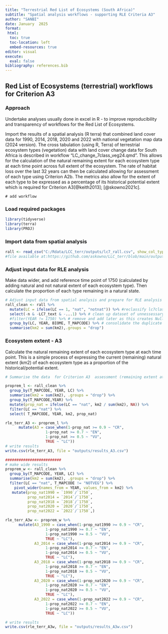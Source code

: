 ```yaml
---
title: "Terrestrial Red List of Ecosystems (South Africa)"
subtitle: "Spatial analysis workflows - supporting RLE Criteria A3"
author: "SANBI"
date: January  2025
format: 
 html:
  toc: true
  toc-location: left
  embed-resources: true
editor: visual
execute: 
  eval: false
bibliography: references.bib
---
```


## Red List of Ecosystems (terrestrial) workflows for Criterion A3

### Approach

Undertake analyses usually done in excel in R - to improve reproducibility and transparency of workflows for the Red List of Ecosystems.

Import the results of a spatial analysis (R terra) that combined land cover data for 1990, 2014, 2018, 2020 and 2022 with national vegetation map data (2024 version). The cross tabulation (using R, Terra) of terrestrial ecosystem types (vegetation) data with land cover change data for South Africa is described in workflow "LC_change_7class_veg24.qmd". This allows for the calculation of the natural remaining extent for each ecosystem type at each time point across full extent of the ecosystem. The rate of habitat loss over the last 32 years can then be calculated allowing for assessment of each type using Criterion A2b. The metrics also allow for the extent of each type to be expressed as a percentage of its historical potential extent which is required for Criterion A3[@keith2013]; [@skowno2021c].

```mermaid
# add workflow
```

### Load required packages

```r
library(tidyverse)
library(terra)
library(PROJ)
```

### Import data from spatial analysis

```r
rall <- read_csv("C:/Rdata/LCC_terr/outputs/lc7_rall.csv", show_col_types = FALSE) #import the version NOT masked to SA and save in chosen location 
#file available at:https://github.com/askowno/LLC_terr/blob/main/outputs/lc7_rall.csv
```

### Adjust input data for RLE analysis

Make data wider, and add reference time point of 1750 (calculated by adding natural and not natural extent of each ecosystem type). Then calculate the proportion of each type remaining in a natural state.

```r
# Adjust input data from spatial analysis and prepare for RLE analysis   
rall_clean <- rall %>%   
  mutate(LC = ifelse(LC == 1, "nat", "notnat")) %>% #reclassify lc7class to binary 
  select(-n & -LC7_text & -...1) %>% # clean up dataset of unnessessary fields
  #filter(YEAR != 1750) %>% # remove and add later as this creates Null rows for empty classes when using wide approach....   
  group_by(LC, YEAR, BIOME, T_MAPCODE) %>% # consolidate the duplicate rows following reclass   
  summarise(km2 = sum(km2),.groups = "drop") 

```

### Ecosystem extent - A3

Calculate the natural remaining extent of each ecosystem type at each time point. This is a simple process of expressing the current (remaining) natural extent (km2) of each ecosystem type as a proportion of the historical/potential extent.

```r
# Summarise the data  for Criterion A3  assessment (remaining extent at each time point)  - Make table (long) with extent remaining and proportion natural at each year. 

proprem_l <- rall_clean %>%
  group_by(T_MAPCODE, YEAR, LC) %>%
  summarise(km2 = sum(km2), .groups = "drop") %>%
  group_by(T_MAPCODE,YEAR) %>%
  mutate(prop_nat = ifelse(LC == "nat", km2 / sum(km2), NA)) %>%
  filter(LC == "nat") %>%
  select( T_MAPCODE, YEAR, km2, prop_nat)

rle_terr_A3 <- proprem_l %>%
      mutate(A3 = case_when(1-prop_nat >= 0.9 ~ "CR",
                  1-prop_nat >= 0.7 ~ "EN",
                  1-prop_nat >= 0.5 ~ "VU",
                  TRUE ~ "LC")) 
# write results
write.csv(rle_terr_A3, file = "outputs/results_A3.csv") 

#########################
# make wide results 
proprem_w <- rall_clean %>%
  group_by(T_MAPCODE, YEAR, LC) %>%
  summarise(km2 = sum(km2), .groups = "drop") %>%
  filter(LC == "nat", T_MAPCODE != "NOTVEG") %>%
    pivot_wider(names_from = YEAR, values_from = km2) %>%
   mutate(prop_nat1990 = `1990`/`1750`, 
          prop_nat2014 = `2014`/`1750`, 
          prop_nat2018 = `2018`/`1750`,
          prop_nat2020 = `2020`/`1750`,
          prop_nat2022 = `2022`/`1750`,)

rle_terr_A3w <- proprem_w %>%
      mutate(A3_1990 = case_when(1-prop_nat1990 >= 0.9 ~ "CR",
                  1-prop_nat1990 >= 0.7 ~ "EN",
                  1-prop_nat1990 >= 0.5 ~ "VU",
                  TRUE ~ "LC"), 
             A3_2014 = case_when(1-prop_nat2014 >= 0.9 ~ "CR",
                  1-prop_nat2014 >= 0.7 ~ "EN",
                  1-prop_nat2014 >= 0.5 ~ "VU",
                  TRUE ~ "LC"), 
             A3_2018 = case_when(1-prop_nat2018 >= 0.9 ~ "CR",
                  1-prop_nat2018 >= 0.7 ~ "EN",
                  1-prop_nat2018 >= 0.5 ~ "VU",
                  TRUE ~ "LC"), 
             A3_2020 = case_when(1-prop_nat2020 >= 0.9 ~ "CR",
                  1-prop_nat2020 >= 0.7 ~ "EN",
                  1-prop_nat2020 >= 0.5 ~ "VU",
                  TRUE ~ "LC"), 
             A3_2022 = case_when(1-prop_nat2022 >= 0.9 ~ "CR",
                  1-prop_nat2022 >= 0.7 ~ "EN",
                  1-prop_nat2022 >= 0.5 ~ "VU",
                  TRUE ~ "LC")) 

# write results
write.csv(rle_terr_A3w, file = "outputs/results_A3w.csv") 
  
```

